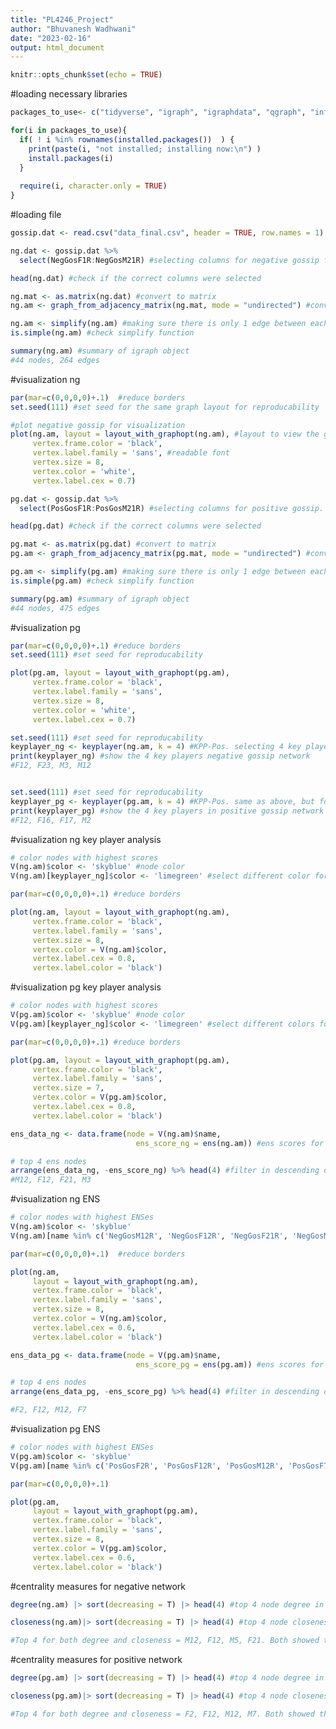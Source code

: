 ---
title: "PL4246_Project"
author: "Bhuvanesh Wadhwani"
date: "2023-02-16"
output: html_document
---

```{r setup, include=FALSE}
knitr::opts_chunk$set(echo = TRUE)
```



#loading necessary libraries
```{r libraries}

packages_to_use<- c("tidyverse", "igraph", "igraphdata", "qgraph", "influenceR") #packages to use. if installed, load. if not installed, install then load. 

for(i in packages_to_use){
  if( ! i %in% rownames(installed.packages())  ) {
    print(paste(i, "not installed; installing now:\n") )
    install.packages(i)
  }
  
  require(i, character.only = TRUE)
}

```




#loading file 
```{r}

gossip.dat <- read.csv("data_final.csv", header = TRUE, row.names = 1) #loading gossip file that contains negative and positive gossip data

```


```{r negative gossip}

ng.dat <- gossip.dat %>%
  select(NegGosF1R:NegGosM21R) #selecting columns for negative gossip from file

head(ng.dat) #check if the correct columns were selected

ng.mat <- as.matrix(ng.dat) #convert to matrix
ng.am <- graph_from_adjacency_matrix(ng.mat, mode = "undirected") #convert into igraph object and make sure it is undirected. It should be unweighted by default, so no code needed to run that. 

ng.am <- simplify(ng.am) #making sure there is only 1 edge between each pair of nodes to remove instances of A -> B and B -> A counting as 2 edges rather than 1. 
is.simple(ng.am) #check simplify function

summary(ng.am) #summary of igraph object
#44 nodes, 264 edges
```

#visualization ng
```{r, fig.height = 8, fig.width = 8}
par(mar=c(0,0,0,0)+.1)  #reduce borders
set.seed(111) #set seed for the same graph layout for reproducability

#plot negative gossip for visualization
plot(ng.am, layout = layout_with_graphopt(ng.am), #layout to view the graph
     vertex.frame.color = 'black', 
     vertex.label.family = 'sans', #readable font
     vertex.size = 8, 
     vertex.color = 'white', 
     vertex.label.cex = 0.7)

```

```{r positive gossip}

pg.dat <- gossip.dat %>%
  select(PosGosF1R:PosGosM21R) #selecting columns for positive gossip. 

head(pg.dat) #check if the correct columns were selected

pg.mat <- as.matrix(pg.dat) #convert to matrix
pg.am <- graph_from_adjacency_matrix(pg.mat, mode = "undirected") #convert into igraph object and make sure it is undirected. It should be unweighted by default, so no code needed to run that.

pg.am <- simplify(pg.am) #making sure there is only 1 edge between each pair of nodes to remove instances of A -> B and B -> A counting as 2 edges rather than 1.
is.simple(pg.am) #check simplify function

summary(pg.am) #summary of igraph object
#44 nodes, 475 edges
```

#visualization pg
```{r, fig.height = 8, fig.width = 8}
par(mar=c(0,0,0,0)+.1) #reduce borders
set.seed(111) #set seed for reproducability 

plot(pg.am, layout = layout_with_graphopt(pg.am), 
     vertex.frame.color = 'black',
     vertex.label.family = 'sans',
     vertex.size = 8, 
     vertex.color = 'white', 
     vertex.label.cex = 0.7)

```


```{r key player analyses}
set.seed(111) #set seed for reproducability  
keyplayer_ng <- keyplayer(ng.am, k = 4) #KPP-Pos. selecting 4 key players from 44 nodes from negative gossip network. 4 was chosen as an estimated number. 
print(keyplayer_ng) #show the 4 key players negative gossip network
#F12, F23, M3, M12


set.seed(111) #set seed for reproducability
keyplayer_pg <- keyplayer(pg.am, k = 4) #KPP-Pos. same as above, but for positive gossip network. 4 was chosen again as an estimated number
print(keyplayer_pg) #show the 4 key players in positive gossip network
#F12, F16, F17, M2

```


#visualization ng key player analysis
```{r, fig.height = 10, fig.width = 10}
# color nodes with highest scores 
V(ng.am)$color <- 'skyblue' #node color
V(ng.am)[keyplayer_ng]$color <- 'limegreen' #select different color for key players to view in the graph 

par(mar=c(0,0,0,0)+.1) #reduce borders

plot(ng.am, layout = layout_with_graphopt(ng.am), 
     vertex.frame.color = 'black', 
     vertex.label.family = 'sans',
     vertex.size = 8, 
     vertex.color = V(ng.am)$color, 
     vertex.label.cex = 0.8,
     vertex.label.color = 'black')


```


#visualization pg key player analysis
```{r, fig.height = 10, fig.width = 10}
# color nodes with highest scores 
V(pg.am)$color <- 'skyblue' #node color
V(pg.am)[keyplayer_ng]$color <- 'limegreen' #select different colors for key players to view in the graph  

par(mar=c(0,0,0,0)+.1) #reduce borders

plot(pg.am, layout = layout_with_graphopt(pg.am), 
     vertex.frame.color = 'black', 
     vertex.label.family = 'sans',
     vertex.size = 7, 
     vertex.color = V(pg.am)$color, 
     vertex.label.cex = 0.8,
     vertex.label.color = 'black')


```




```{r ENS ng}
ens_data_ng <- data.frame(node = V(ng.am)$name,
                            ens_score_ng = ens(ng.am)) #ens scores for negative gossip. Getting ens scores (code: ens(ng.am)) with node name (code: V(ng.am)$name), and putting it into a data frame. 

# top 4 ens nodes 
arrange(ens_data_ng, -ens_score_ng) %>% head(4) #filter in descending order (code: -ens_score_ng) and show the top 4 nodes with the highest ens scores (code: head(4)) 
#M12, F12, F21, M3

```


#visualization ng ENS
```{r, fig.height = 8, fig.width = 8}
# color nodes with highest ENSes 
V(ng.am)$color <- 'skyblue'
V(ng.am)[name %in% c('NegGosM12R', 'NegGosF12R', 'NegGosF21R', 'NegGosM3R')]$color <- 'green' #highest ens nodes color

par(mar=c(0,0,0,0)+.1)  #reduce borders

plot(ng.am, 
     layout = layout_with_graphopt(ng.am), 
     vertex.frame.color = 'black', 
     vertex.label.family = 'sans',
     vertex.size = 8, 
     vertex.color = V(ng.am)$color, 
     vertex.label.cex = 0.6,
     vertex.label.color = 'black')
```



```{r ENS pg}
ens_data_pg <- data.frame(node = V(pg.am)$name,
                            ens_score_pg = ens(pg.am)) #ens scores for positive gossip. Getting ens scores (code: ens(pg.am)) with node name (code: V(pg.am)$name), and putting it into a data frame.

# top 4 ens nodes
arrange(ens_data_pg, -ens_score_pg) %>% head(4) #filter in descending order (code: -ens_score_pg) and show the top 4 nodes with the highest ens scores (code: head(4))

#F2, F12, M12, F7

```

#visualization pg ENS
```{r, fig.height = 8, fig.width = 8}
# color nodes with highest ENSes 
V(pg.am)$color <- 'skyblue'
V(pg.am)[name %in% c('PosGosF2R', 'PosGosF12R', 'PosGosM12R', 'PosGosF7R')]$color <- 'green' #highest ens nodes color

par(mar=c(0,0,0,0)+.1) 

plot(pg.am, 
     layout = layout_with_graphopt(pg.am), 
     vertex.frame.color = 'black', 
     vertex.label.family = 'sans',
     vertex.size = 8, 
     vertex.color = V(pg.am)$color, 
     vertex.label.cex = 0.6,
     vertex.label.color = 'black')
```




#centrality measures for negative network
```{r}

degree(ng.am) |> sort(decreasing = T) |> head(4) #top 4 node degree in negative gossip network. Done by sorting in decreasing order (code: sort(decreasing = T) then showing top 4 scores (code: head(4)). 

closeness(ng.am)|> sort(decreasing = T) |> head(4) #top 4 node closeness in negative gossip network.Done by sorting in decreasing order (code: sort(decreasing = T) then showing top 4 scores (code: head(4)). 

#Top 4 for both degree and closeness = M12, F12, M5, F21. Both showed the same 4.

```
#centrality measures for positive network
```{r}

degree(pg.am) |> sort(decreasing = T) |> head(4) #top 4 node degree in positive gossip network. Done by sorting in decreasing order (code: sort(decreasing = T) then showing top 4 scores (code: head(4)). 

closeness(pg.am)|> sort(decreasing = T) |> head(4) #top 4 node closeness in positive gossip network. Done by sorting in decreasing order (code: sort(decreasing = T) then showing top 4 scores (code: head(4)). 

#Top 4 for both degree and closeness = F2, F12, M12, M7. Both showed the same 4.

```

















